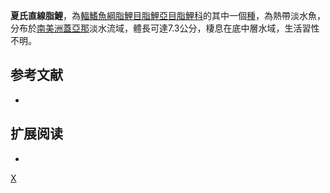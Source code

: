 {{Speciesbox 
| taxon = Moenkhausia shideleri
| status = NE
| status_system = IUCN3.1
| authority =  [[Eigenmann|Eigenmann]], 1909
| synonyms = 
}}
'''夏氏直線脂鯉'''，為[[輻鰭魚綱|輻鰭魚綱]][[脂鯉目|脂鯉目]][[脂鯉亞目|脂鯉亞目]][[脂鯉科|脂鯉科]]的其中一個[[種|種]]，為熱帶淡水魚，分布於[[南美洲|南美洲]][[蓋亞那|蓋亞那]]淡水流域，體長可達7.3公分，棲息在底中層水域，生活習性不明。

==参考文献==
{{refbegin}}
*{{FishBase_species|genus=Moenkhausia|species=shideleri |year=2013|month=12}}
{{refend}}

== 扩展阅读 ==
{{refbegin}}
*{{wikispecies-inline|Moenkhausia shideleri |夏氏直線脂鯉}}
{{refend}}
{{Taxonbar|from=Q2884631}}

[[Category:直線脂鯉屬|X]]


{{魚類小作品}}